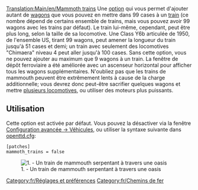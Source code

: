 [[Translation:Main/en/Mammoth trains]]
Une [[Main/fr/Options avancées|option]] qui vous permet d'ajouter autant de [[Main/fr/Trains|wagons]] que vous pouvez en mettre dans 99 cases à un [[Main/fr/Trains|train]] (ce nombre dépend de certains ensemble de trains, mais vous pouvez avoir 99 wagons avec les trains par défaut). Le train lui-même, cependant, peut être plus long, selon la taille de sa locomotive. Une Class Y6b articulée de 1950, de l'ensemble US, tirant 99 wagons, peut amener la longueur du train jusqu'à 51 cases et demi; un train avec seulement des locomotives "Chimaera" niveau 4 peut aller jusqu'à 100 cases. Sans cette option, vous ne pouvez ajouter au maximum que 9 wagons à un train. La fenêtre de dépôt ferroviaire a été améliorée avec un ascenseur horizontal pour afficher tous les wagons supplémentaires. N'oubliez pas que les trains de mammouth peuvent être extrêmement lents à cause de la charge additionnelle; vous devrez donc peut-être sacrifier quelques wagons et mettre [[Main/fr/Train à locomotives multiples|plusieurs locomotives]], ou utiliser des moteurs plus puissants.

== Utilisation ==
Cette option est activée par défaut. Vous pouvez la désactiver via la fenêtre [[Main/en/Options avancées/Véhicules/Fr#Permettre la construction de très longs trains|Configuration avancée -> Véhicules]], ou utiliser la syntaxe suivante dans [[Main/fr/Openttd.cfg|openttd.cfg]]:
<pre>
[patches]
mammoth_trains = false
</pre>
[[File:en/MammothTrains.png|center|none|frame|1. - Un train de mammouth serpentant à travers une oasis]]

[[Category:fr/Réglages et préférences]]
[[Category:fr/Chemins de fer]]